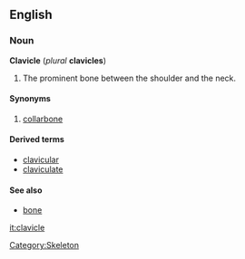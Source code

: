 {{wikipedia}}
==English==
===Noun===
'''Clavicle''' (''plural'' '''clavicles''')

# The prominent bone between the shoulder and the neck.

====Synonyms====
#[[collarbone]]

====Derived terms====
*[[clavicular]]
*[[claviculate]]

====See also====
*[[bone]]

[[Category:Skeleton]]

[[it:clavicle]]